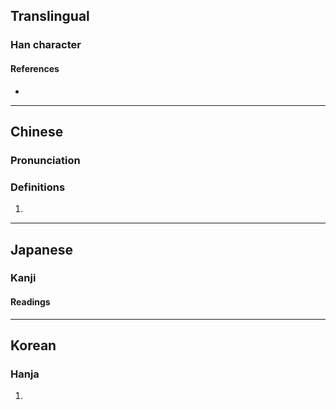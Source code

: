 {{character info}}
==Translingual==

===Han character===
{{Han char|rn=6|rad=亅|as=07|sn=8|four=|canj=NNNIN|ids=⿰予予}}

====References====
* {{Han ref|kx=0085.230|hdz=10055.060|uh=3428|ud=13352}}

----

==Chinese==
{{zh-forms|alt=㜿}}

===Pronunciation===
{{zh-pron
|m=xù
|c=zeoi6
|cat=n
}}

===Definitions===
{{zh-hanzi}}

# {{zh-only|堪㐨|a kind of fish in legend}}

----

==Japanese==

===Kanji===
{{ja-kanji|grade=|rs=亅07}}

====Readings====
{{ja-readings
|goon=じょ
|kanon=しょ
}}

----

==Korean==

===Hanja===
{{ko-hanja|hangeul=서|rv=seo|mr=sŏ|y=se}}

# {{rfdef|ko|sort=亅07}}
